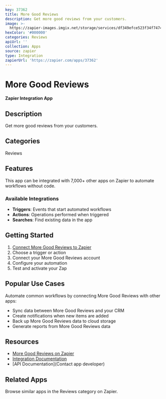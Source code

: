 ```yaml
---
key: 37362
title: More Good Reviews
description: Get more good reviews from your customers.
image: >-
  https://zapier-images.imgix.net/storage/services/df349efce523f34f7474722794c9b807.png?auto=format%2Ccompress&ixlib=python-3.0.0&q=50
hexColor: '#000000'
categories: Reviews
apiUrl: ''
collection: Apps
source: zapier
type: Integration
zapierUrl: 'https://zapier.com/apps/37362'
---
```

# More Good Reviews

**Zapier Integration App**

## Description

Get more good reviews from your customers.

## Categories

Reviews

## Features

This app can be integrated with 7,000+ other apps on Zapier to automate workflows without code.

### Available Integrations

- **Triggers**: Events that start automated workflows
- **Actions**: Operations performed when triggered
- **Searches**: Find existing data in the app

## Getting Started

1. [Connect More Good Reviews to Zapier](https://zapier.com/apps/37362)
2. Choose a trigger or action
3. Connect your More Good Reviews account
4. Configure your automation
5. Test and activate your Zap

## Popular Use Cases

Automate common workflows by connecting More Good Reviews with other apps:

- Sync data between More Good Reviews and your CRM
- Create notifications when new items are added
- Back up More Good Reviews data to cloud storage
- Generate reports from More Good Reviews data

## Resources

- [More Good Reviews on Zapier](https://zapier.com/apps/37362)
- [Integration Documentation](https://zapier.com/apps/37362/integrations)
- [API Documentation](Contact app developer)

## Related Apps

Browse similar apps in the Reviews category on Zapier.
